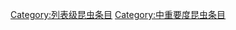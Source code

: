 {{emptycat}}
{{昆虫条目统计表}}

[[Category:列表级昆虫条目|Category:列表级昆虫条目]]
[[Category:中重要度昆虫条目|Category:中重要度昆虫条目]]